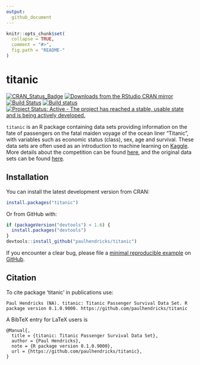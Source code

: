 ```yaml
---
output:
  github_document
---
```


<!-- README.md is generated from README.Rmd. Please edit that file -->

```r
knitr::opts_chunk$set(
  collapse = TRUE,
  comment = "#>",
  fig.path = "README-"
)
```

# titanic

[![CRAN_Status_Badge](http://www.r-pkg.org/badges/version/titanic)](http://cran.r-project.org/package=titanic)
[![Downloads from the RStudio CRAN mirror](http://cranlogs.r-pkg.org/badges/titanic)](http://cran.rstudio.com/package=titanic)
[![Build Status](https://travis-ci.org/paulhendricks/titanic.png?branch=master)](https://travis-ci.org/paulhendricks/titanic)
[![Build status](https://ci.appveyor.com/api/projects/status/rux3xlfcdhuxuw4t/branch/master?svg=true)](https://ci.appveyor.com/project/paulhendricks/titanic/branch/master)
[![Project Status: Active - The project has reached a stable, usable state and is being actively developed.](http://www.repostatus.org/badges/0.1.0/active.svg)](http://www.repostatus.org/#active)

`titanic` is an R package containing data sets providing information on the fate of passengers on the fatal maiden voyage of the ocean liner "Titanic", with variables such as economic status (class), sex, age and survival. These data sets are often used as an introduction to machine learning on [Kaggle](https://www.kaggle.com/). More details about the competition can be found [here](https://www.kaggle.com/c/titanic), and the original data sets can be found [here](https://www.kaggle.com/c/titanic/data).

## Installation

You can install the latest development version from CRAN:

```R
install.packages("titanic")
````

Or from GitHub with:

```R
if (packageVersion("devtools") < 1.6) {
  install.packages("devtools")
}
devtools::install_github("paulhendricks/titanic")
```

If you encounter a clear bug, please file a [minimal reproducible example](http://stackoverflow.com/questions/5963269/how-to-make-a-great-r-reproducible-example) on [GitHub](https://github.com/paulhendricks/titanic/issues).

## Citation

To cite package ‘titanic’ in publications use:

```
Paul Hendricks (NA). titanic: Titanic Passenger Survival Data Set. R package version 0.1.0.9000. https://github.com/paulhendricks/titanic
```

A BibTeX entry for LaTeX users is

```
@Manual{,
  title = {titanic: Titanic Passenger Survival Data Set},
  author = {Paul Hendricks},
  note = {R package version 0.1.0.9000},
  url = {https://github.com/paulhendricks/titanic},
}
```
